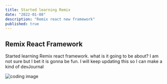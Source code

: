 ```yaml
---
title: Started learning Remix
date: "2022-01-08"
description: "Remix react new framework"
published: true
---
```


## Remix React Framework
Started learning Remix react framework. what is it going to be about? I am not sure but I bet it is gonna be fun. I will keep updating this so I can make a kind of devJournal 

![coding image](./coding.jpg)